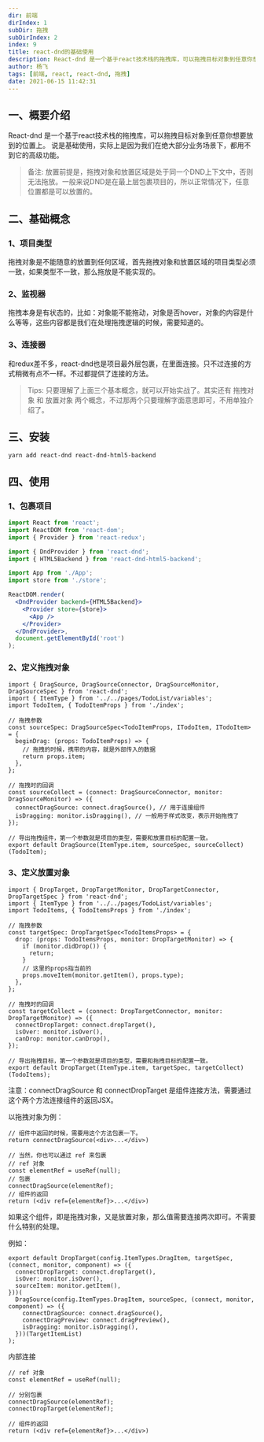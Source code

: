 ```yaml
---
dir: 前端
dirIndex: 1
subDir: 拖拽
subDirIndex: 2
index: 9
title: react-dnd的基础使用
description: React-dnd 是一个基于react技术栈的拖拽库，可以拖拽目标对象到任意你想要放到的位置上。
author: 杨飞
tags: [前端, react, react-dnd, 拖拽]
date: 2021-06-15 11:42:31
---
```


## 一、概要介绍

React-dnd 是一个基于react技术栈的拖拽库，可以拖拽目标对象到任意你想要放到的位置上。
说是基础使用，实际上是因为我们在绝大部分业务场景下，都用不到它的高级功能。
 
> 备注: 
> 放置前提是，拖拽对象和放置区域是处于同一个DND上下文中，否则无法拖放。一般来说DND是在最上层包裹项目的，所以正常情况下，任意位置都是可以放置的。


## 二、基础概念

### 1、项目类型

拖拽对象是不能随意的放置到任何区域，首先拖拽对象和放置区域的项目类型必须一致，如果类型不一致，那么拖放是不能实现的。

### 2、监视器

拖拽本身是有状态的，比如：对象能不能拖动，对象是否hover，对象的内容是什么等等，这些内容都是我们在处理拖拽逻辑的时候，需要知道的。

### 3、连接器

和redux差不多，react-dnd也是项目最外层包裹，在里面连接。只不过连接的方式稍微有点不一样。不过都提供了连接的方法。

> Tips: 只要理解了上面三个基本概念，就可以开始实战了。其实还有 拖拽对象 和 放置对象 两个概念，不过那两个只要理解字面意思即可，不用单独介绍了。

## 三、安装

```shell
yarn add react-dnd react-dnd-html5-backend
```

## 四、使用

### 1、包裹项目

```jsx
import React from 'react';
import ReactDOM from 'react-dom';
import { Provider } from 'react-redux';

import { DndProvider } from 'react-dnd';
import { HTML5Backend } from 'react-dnd-html5-backend';

import App from './App';
import store from './store';

ReactDOM.render(
  <DndProvider backend={HTML5Backend}>
    <Provider store={store}>
      <App />
    </Provider>
  </DndProvider>,
  document.getElementById('root')
);
```

### 2、定义拖拽对象

```tsx
import { DragSource, DragSourceConnector, DragSourceMonitor, DragSourceSpec } from 'react-dnd';
import { ItemType } from '../../pages/TodoList/variables';
import TodoItem, { TodoItemProps } from './index';

// 拖拽参数
const sourceSpec: DragSourceSpec<TodoItemProps, ITodoItem, ITodoItem> = {
  beginDrag: (props: TodoItemProps) => {
    // 拖拽的时候，携带的内容，就是外部传入的数据
    return props.item;
  },
};

// 拖拽时的回调
const sourceCollect = (connect: DragSourceConnector, monitor: DragSourceMonitor) => ({
  connectDragSource: connect.dragSource(), // 用于连接组件
  isDragging: monitor.isDragging(), // 一般用于样式改变，表示开始拖拽了
});

// 导出拖拽组件，第一个参数就是项目的类型，需要和放置目标的配置一致。
export default DragSource(ItemType.item, sourceSpec, sourceCollect)(TodoItem);
```

### 3、定义放置对象

```tsx
import { DropTarget, DropTargetMonitor, DropTargetConnector, DropTargetSpec } from 'react-dnd';
import { ItemType } from '../../pages/TodoList/variables';
import TodoItems, { TodoItemsProps } from './index';

// 拖拽参数
const targetSpec: DropTargetSpec<TodoItemsProps> = {
  drop: (props: TodoItemsProps, monitor: DropTargetMonitor) => {
    if (monitor.didDrop()) {
      return;
    }
    // 这里的props指当前的
    props.moveItem(monitor.getItem(), props.type);
  },
};

// 拖拽时的回调
const targetCollect = (connect: DropTargetConnector, monitor: DropTargetMonitor) => ({
  connectDropTarget: connect.dropTarget(),
  isOver: monitor.isOver(),
  canDrop: monitor.canDrop(),
});

// 导出拖拽目标，第一个参数就是项目的类型，需要和拖拽目标的配置一致。
export default DropTarget(ItemType.item, targetSpec, targetCollect)(TodoItems);
```

注意：connectDragSource 和 connectDropTarget 是组件连接方法，需要通过这个两个方法连接组件的返回JSX。

以拖拽对象为例：

```tsx
// 组件中返回的时候，需要用这个方法包裹一下。
return connectDragSource(<div>...</div>)

// 当然，你也可以通过 ref 来包裹
// ref 对象
const elementRef = useRef(null);
// 包裹
connectDragSource(elementRef);
// 组件的返回
return (<div ref={elementRef}>...</div>)
```

如果这个组件，即是拖拽对象，又是放置对象，那么值需要连接两次即可。不需要什么特别的处理。

例如：

```tsx
export default DropTarget(config.ItemTypes.DragItem, targetSpec, (connect, monitor, component) => ({
  connectDropTarget: connect.dropTarget(),
  isOver: monitor.isOver(),
  sourceItem: monitor.getItem(),
}))(
  DragSource(config.ItemTypes.DragItem, sourceSpec, (connect, monitor, component) => ({
    connectDragSource: connect.dragSource(),
    connectDragPreview: connect.dragPreview(),
    isDragging: monitor.isDragging(),
  }))(TargetItemList)
);
```

内部连接

```tsx
// ref 对象
const elementRef = useRef(null);

// 分别包裹
connectDragSource(elementRef);
connectDropTarget(elementRef);

// 组件的返回
return (<div ref={elementRef}>...</div>)
```
